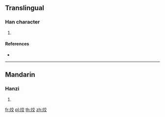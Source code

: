 ==Translingual==

===Han character===
{{Han char|rn=86|rad=火|as=06|sn=10|four=|canj=FYCK}}

# {{defn|Han|sort=火06}}

====References====
* {{Han ref|kx=0669.110|dkj=18982|dj=1078.180|hdz=32200.180|uh=70C4|ud=28868}}

----

==Mandarin==

===Hanzi===
{{cmn-hanzi|pin=[[jiǎo]] ([[jiao3]]), [[quǎn]] ([[quan3]])|wg=chiao<sup>3</sup>, ch'üan<sup>3</sup>}}

# {{defn|lang=cmn|sort=火06}}

[[fr:烄]]
[[pl:烄]]
[[th:烄]]
[[zh:烄]]